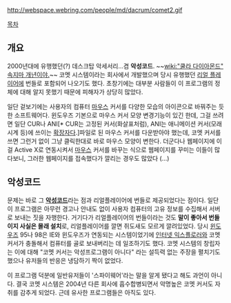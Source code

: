 {{{#!html
<img src="http://cfs7.tistory.com/image/6/tistory/2008/06/11/11/47/484f3caa38e75">
}}}
http://webspace.webring.com/people/md/dacrum/comet2.gif

[[목차]]

== 개요 ==
2000년대에 유행했던(?) 데스크탑 악세서리...겸 '''악성코드'''. ~~[[wiki:"쿨라 다이아몬드" 속지마 개년이야.]]~~ 코멧 시스템이라는 회사에서 개발했으며 당시 유행했던 [[리얼 플레이어]]에 번들로 포함되어 나오기도 했다. 초창기에는 대부분 사람들이 이 프로그램의 정체에 대해 알지 못했기 때문에 피해자가 상당히 많았다. 

일단 겉보기에는 사용자의 컴퓨터 [[마우스]] 커서를 다양한 모습의 아이콘으로 바꿔주는 듯한 소프트웨어다. 윈도우즈 기본으로 마우스 커서 모양 변경기능이 있긴 한데, 그걸 쓰려면 일단 CUR나 ANI[* CUR는 고정된 커서(화살표처럼), ANI는 애니메이션 커서(모래시계 등)에 쓰이는 [[확장자]]다.]파일로 된 마우스 커서를 다운받아야 했는데, 코멧 커서를 쓰면 그런거 없이 그냥 클릭한대로 바로 마우스 모양이 변한다. 더군다나 웹페이지에 이걸 Active X로 연동시켜서 [[마우스]] 커서를 바꾸는 식으로 웹페이지를 꾸미는 이들이 많다보니, 그러한 웹페이지를 접속했다가 깔리는 경우도 많았다 (...)

== 악성코드 ==
문제는 바로 그 '''[[악성코드]]'''라는 점과 리얼플레이어에 번들로 제공되었다는 점이다. 일단 이 프로그램은 아무런 경고나 안내도 없이 사용자 컴퓨터의 고유 정보를 수집해서 서버로 보내는 짓을 자행한다. 거기다가 리얼플레이어의 번들이라는 것도 '''말이 좋아서 번들이지 사실은 몰래 설치'''로, 리얼플레이어를 깔면 쥐도새도 모르게 깔려있었다. 당시 [[윈도우즈]] 95나 98은 IE와 윈도우즈가 연동되는 시스템이었기에 [[인터넷 익스플로러]]와 코멧 커서가 충돌해서 컴퓨터를 골로 보내버리는 데 일조하기도 했다. 코멧 시스템의 창립자는 이에 대해 "코멧 커서는 악성프로그램이 아니다" 라는 설득력 없는 주장을 펼치기도 했으나 유저들의 반응은 냉담하기 짝이 없었다.

이 프로그램 덕분에 일반유저들이 '스파이웨어'라는 말을 알게 됐다고 해도 과언이 아니다. 결국 코멧 시스템은 2004년 다른 회사에 흡수합병되면서 악명높은 코멧 커서도 자취를 감추게 되었다. 근데 유사한 프로그램들은 아직도 있다.
